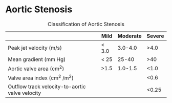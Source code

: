 # Aortic Stenosis

|                                                 | Mild   | Moderate | Severe |
|-------------------------------------------------|--------|----------|--------|
| Peak jet velocity (m/s)                         | \< 3.0 | 3.0-4.0  | \>4.0  |
| Mean gradient (mm Hg)                           | \< 25  | 25-40    | \>40   |
| Aortic valve area (cm^2^)                       | \>1.5  | 1.0-1.5  | \<1.0  |
| Valve area index (cm^2^ /m^2^)                  |        |          | \<0.6  |
| Outflow track velocity-to-aortic valve velocity |        |          | \<0.25 |

: Classification of Aortic Stenosis
